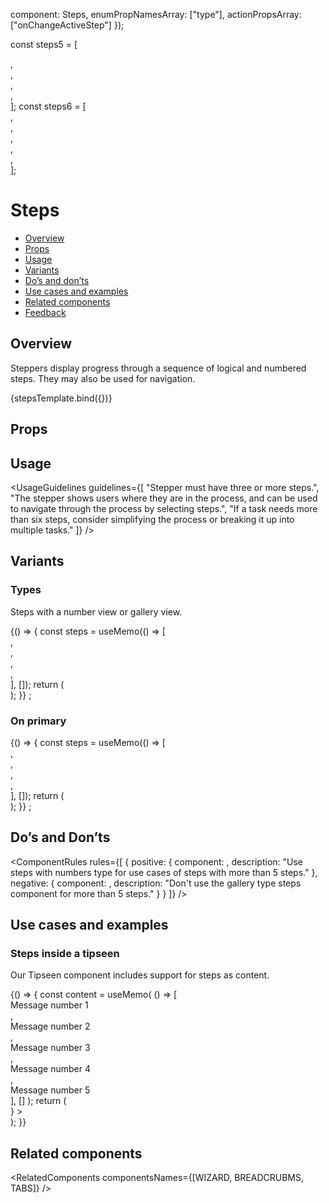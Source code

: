 
  component: Steps,
  enumPropNamesArray: ["type"],
  actionPropsArray: ["onChangeActiveStep"]
});

<Meta
  title="Data display/Steps"
  component={Steps}
  argTypes={metaSettings.argTypes}
  decorators={metaSettings.decorators}
/>

<!--- Component template -->

const steps5 = [<div />, <div />, <div />, <div />, <div />];
const steps6 = [<div />, <div />, <div />, <div />, <div />, <div />];

<!--- Component documentation -->

# Steps

- [Overview](#overview)
- [Props](#props)
- [Usage](#usage)
- [Variants](#variants)
- [Do’s and don’ts](#dos-and-donts)
- [Use cases and examples](#use-cases-and-examples)
- [Related components](#related-components)
- [Feedback](#feedback)

## Overview

Steppers display progress through a sequence of logical and numbered steps. They may also be used for navigation.

<Canvas>
  <Story name="Overview" args={{ steps: steps5, activeStepIndex: 2 }}>
    {stepsTemplate.bind({})}
  </Story>
</Canvas>

## Props

<ArgsTable story="Overview" />

## Usage

<UsageGuidelines
  guidelines={[
    "Stepper must have three or more steps.",
    "The stepper shows users where they are in the process, and can be used to navigate through the process by selecting steps.",
    "If a task needs more than six steps, consider simplifying the process or breaking it up into multiple tasks."
  ]}
/>

## Variants

### Types

Steps with a number view or gallery view.

<Canvas>
  <Story name="Types">
    {() => {
      const steps = useMemo(() => [<div />, <div />, <div />, <div />, <div />], []);
      return (
        <div className="monday-style-story-steps_column-wrapper">
          <Steps type={Steps.types.NUMBERS} steps={steps} activeStepIndex={4} />
          <Steps steps={steps} activeStepIndex={2} />
          <Steps
            steps={steps}
            activeStepIndex={2}
            areNavigationButtonsHidden
            className="monday-style-story-steps_padding"
          />
        </div>
      );
    }}
    ;
  </Story>
</Canvas>

### On primary

<Canvas>
  <Story name="On primary">
    {() => {
      const steps = useMemo(() => [<div />, <div />, <div />, <div />, <div />], []);
      return (
        <div className="monday-style-story-steps_column-wrapper monday-style-story-steps_color">
          <Steps steps={steps} activeStepIndex={4} isOnPrimary type={Steps.types.NUMBERS} />
          <Steps steps={steps} activeStepIndex={2} isOnPrimary />
          <Steps
            steps={steps}
            activeStepIndex={2}
            isOnPrimary
            areNavigationButtonsHidden
            className="monday-style-story-steps_padding"
          />
        </div>
      );
    }}
    ;
  </Story>
</Canvas>

## Do’s and Don’ts

<ComponentRules
  rules={[
    {
      positive: {
        component: <Steps type={Steps.types.NUMBERS} steps={steps6} activeStepIndex={4} />,
        description: "Use steps with numbers type for use cases of steps with more than 5 steps."
      },
      negative: {
        component: <Steps steps={steps6} activeStepIndex={3} />,
        description: "Don't use the gallery type steps component for more than 5 steps."
      }
    }
  ]}
/>

## Use cases and examples

### Steps inside a tipseen

Our Tipseen component includes support for steps as content.

<Canvas>
  <Story name="Steps inside a tipseen">
    {() => {
      const content = useMemo(
        () => [
          <div>Message number 1</div>,
          <div>Message number 2</div>,
          <div>Message number 3</div>,
          <div>Message number 4</div>,
          <div>Message number 5</div>
        ],
        []
      );
      return (
        <div className="monday-style-story-steps_block">
          <Tipseen
            position={Tipseen.positions.LEFT}
            modifiers={modifiers}
            content={
              <TipseenWizard
                animationType={Tipseen.animationTypes.OPACITY_AND_SLIDE}
                title="This is a title"
                steps={content}
                activeStepIndex={2}
              />
            }
          >
            <div className="monday-style-story-steps_container" />
          </Tipseen>
        </div>
      );
    }}
  </Story>
</Canvas>

## Related components

<RelatedComponents componentsNames={[WIZARD, BREADCRUBMS, TABS]} />
